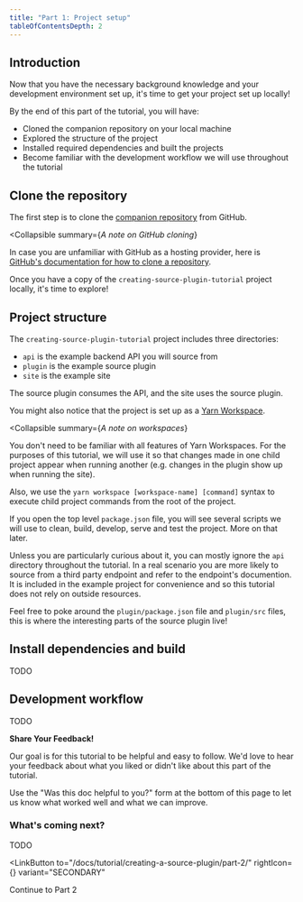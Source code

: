 ```yaml
---
title: "Part 1: Project setup"
tableOfContentsDepth: 2
---
```



## Introduction

Now that you have the necessary background knowledge and your development environment set up, it's time to get your project set up locally!

By the end of this part of the tutorial, you will have:

- Cloned the companion repository on your local machine
- Explored the structure of the project
- Installed required dependencies and built the projects
- Become familiar with the development workflow we will use throughout the tutorial

## Clone the repository

The first step is to clone the [companion repository](https://github.com/gatsbyjs/creating-source-plugin-tutorial) from GitHub.

<Collapsible
  summary={<em>A note on GitHub cloning</em>}
>
  In case you are unfamiliar with GitHub as a hosting provider, here is [GitHub's documentation for how to clone a repository](https://docs.github.com/en/repositories/creating-and-managing-repositories/cloning-a-repository).
</Collapsible>

Once you have a copy of the `creating-source-plugin-tutorial` project locally, it's time to explore!

## Project structure

The `creating-source-plugin-tutorial` project includes three directories:

- `api` is the example backend API you will source from
- `plugin` is the example source plugin
- `site` is the example site

The source plugin consumes the API, and the site uses the source plugin.

You might also notice that the project is set up as a [Yarn Workspace](https://yarnpkg.com/features/workspaces).

<Collapsible
  summary={<em>A note on workspaces</em>}
>
  You don't need to be familiar with all features of Yarn Workspaces. For the purposes of this tutorial, we will use it so that changes made in one child project appear when running another (e.g. changes in the plugin show up when running the site).
  
  Also, we use the `yarn workspace [workspace-name] [command]` syntax to execute child project commands from the root of the project.
</Collapsible>

If you open the top level `package.json` file, you will see several scripts we will use to clean, build, develop, serve and test the project. More on that later.

Unless you are particularly curious about it, you can mostly ignore the `api` directory throughout the tutorial. In a real scenario you are more likely to source from a third party endpoint and refer to the endpoint's documention. It is included in the example project for convenience and so this tutorial does not rely on outside resources.

Feel free to poke around the `plugin/package.json` file and `plugin/src` files, this is where the interesting parts of the source plugin live!

## Install dependencies and build

TODO

## Development workflow

TODO

<Announcement>

**Share Your Feedback!**

Our goal is for this tutorial to be helpful and easy to follow. We'd love to hear your feedback about what you liked or didn't like about this part of the tutorial.

Use the "Was this doc helpful to you?" form at the bottom of this page to let us know what worked well and what we can improve.

</Announcement>

### What's coming next?

TODO

<LinkButton
  to="/docs/tutorial/creating-a-source-plugin/part-2/"
  rightIcon={<MdArrowForward />}
  variant="SECONDARY"
>
  Continue to Part 2
</LinkButton>